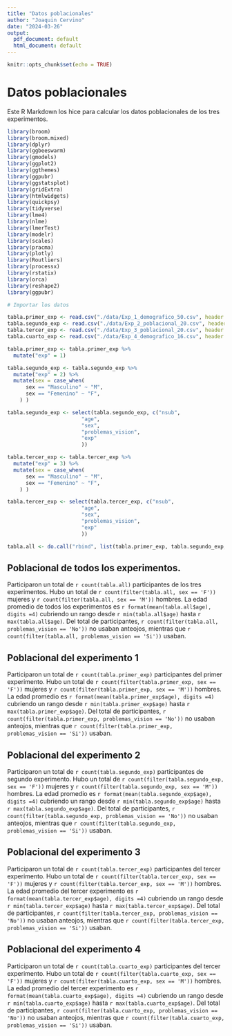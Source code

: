 ```yaml
---
title: "Datos poblacionales"
author: "Joaquin Cervino"
date: "2024-03-26"
output:
  pdf_document: default
  html_document: default
---
```


```r
knitr::opts_chunk$set(echo = TRUE)
```

# Datos poblacionales

Este R Markdown los hice para calcular los datos poblacionales de los tres experimentos.

```r
library(broom)
library(broom.mixed)
library(dplyr)
library(ggbeeswarm)
library(gmodels)
library(ggplot2)
library(ggthemes)
library(ggpubr)
library(ggstatsplot)
library(gridExtra)
library(htmlwidgets)
library(quickpsy)
library(tidyverse)
library(lme4)
library(nlme)
library(lmerTest)
library(modelr)
library(scales) 
library(pracma)
library(plotly)
library(Routliers)
library(processx)
library(rstatix)
library(orca)
library(reshape2)
library(ggpubr)
```




```r
# Importar los datos

tabla.primer_exp <- read.csv("./data/Exp_1_demografico_50.csv", header = TRUE, sep = ' ', stringsAsFactors = TRUE)
tabla.segundo_exp <- read.csv("./data/Exp_2_poblacional_20.csv", header = TRUE, sep = ' ', stringsAsFactors = TRUE)
tabla.tercer_exp <- read.csv("./data/Exp_3_poblacional_20.csv", header = TRUE, sep = ' ', stringsAsFactors = TRUE)
tabla.cuarto_exp <- read.csv("./data/Exp_4_demografico_16.csv", header = TRUE, sep = ' ', stringsAsFactors = TRUE)

tabla.primer_exp <- tabla.primer_exp %>%
  mutate("exp" = 1)

tabla.segundo_exp <- tabla.segundo_exp %>%
  mutate("exp" = 2) %>%
  mutate(sex = case_when(
      sex == "Masculino" ~ "M",
      sex == "Femenino" ~ "F",
    ) )

tabla.segundo_exp <- select(tabla.segundo_exp, c("nsub",
                        "age",
                        "sex",
                        "problemas_vision",
                        "exp"
                        ))

tabla.tercer_exp <- tabla.tercer_exp %>%
  mutate("exp" = 3) %>%
  mutate(sex = case_when(
      sex == "Masculino" ~ "M",
      sex == "Femenino" ~ "F",
    ) )

tabla.tercer_exp <- select(tabla.tercer_exp, c("nsub",
                        "age",
                        "sex",
                        "problemas_vision",
                        "exp"
                        ))

tabla.all <- do.call("rbind", list(tabla.primer_exp, tabla.segundo_exp, tabla.tercer_exp, tabla.cuarto_exp))


```

## Poblacional de todos los experimentos.

Participaron un total de `r count(tabla.all)` participantes de los tres experimentos. Hubo un total de `r count(filter(tabla.all, sex == 'F'))` mujeres y `r count(filter(tabla.all, sex == 'M'))` hombres.
La edad promedio de todos los experimentos es `r format(mean(tabla.all$age), digits =4)` cubriendo un rango desde `r min(tabla.all$age)` hasta `r max(tabla.all$age)`. Del total de participantes,
`r count(filter(tabla.all, problemas_vision == 'No'))` no usaban anteojos, mientras que `r count(filter(tabla.all, problemas_vision == 'Si'))` usaban.


## Poblacional del experimento 1

Participaron un total de `r count(tabla.primer_exp)` participantes del primer experimento. Hubo un total de `r count(filter(tabla.primer_exp, sex == 'F'))` mujeres y `r count(filter(tabla.primer_exp, sex == 'M'))` hombres. 
La edad promedio es `r format(mean(tabla.primer_exp$age), digits =4)` cubriendo un rango desde `r min(tabla.primer_exp$age)` hasta `r max(tabla.primer_exp$age)`. Del total de participantes,
`r count(filter(tabla.primer_exp, problemas_vision == 'No'))` no usaban anteojos, mientras que `r count(filter(tabla.primer_exp, problemas_vision == 'Si'))` usaban.

## Poblacional del experimento 2

Participaron un total de `r count(tabla.segundo_exp)` participantes de segundo experimento. Hubo un total de `r count(filter(tabla.segundo_exp, sex == 'F'))` mujeres y `r count(filter(tabla.segundo_exp, sex == 'M'))` hombres. 
La edad promedio es `r format(mean(tabla.segundo_exp$age), digits =4)` cubriendo un rango desde `r min(tabla.segundo_exp$age)` hasta `r max(tabla.segundo_exp$age)`. Del total de participantes,
`r count(filter(tabla.segundo_exp, problemas_vision == 'No'))` no usaban anteojos, mientras que `r count(filter(tabla.segundo_exp, problemas_vision == 'Si'))` usaban.

## Poblacional del experimento 3

Participaron un total de `r count(tabla.tercer_exp)` participantes del tercer experimento. Hubo un total de `r count(filter(tabla.tercer_exp, sex == 'F'))` mujeres y `r count(filter(tabla.tercer_exp, sex == 'M'))` hombres. 
La edad promedio del tercer experimento es `r format(mean(tabla.tercer_exp$age), digits =4)` cubriendo un rango desde `r min(tabla.tercer_exp$age)` hasta `r max(tabla.tercer_exp$age)`. Del total de participantes,
`r count(filter(tabla.tercer_exp, problemas_vision == 'No'))` no usaban anteojos, mientras que `r count(filter(tabla.tercer_exp, problemas_vision == 'Si'))` usaban.

## Poblacional del experimento 4

Participaron un total de `r count(tabla.cuarto_exp)` participantes del tercer experimento. Hubo un total de `r count(filter(tabla.cuarto_exp, sex == 'F'))` mujeres y `r count(filter(tabla.cuarto_exp, sex == 'M'))` hombres. 
La edad promedio del tercer experimento es `r format(mean(tabla.cuarto_exp$age), digits =4)` cubriendo un rango desde `r min(tabla.cuarto_exp$age)` hasta `r max(tabla.cuarto_exp$age)`. Del total de participantes,
`r count(filter(tabla.cuarto_exp, problemas_vision == 'No'))` no usaban anteojos, mientras que `r count(filter(tabla.cuarto_exp, problemas_vision == 'Si'))` usaban.